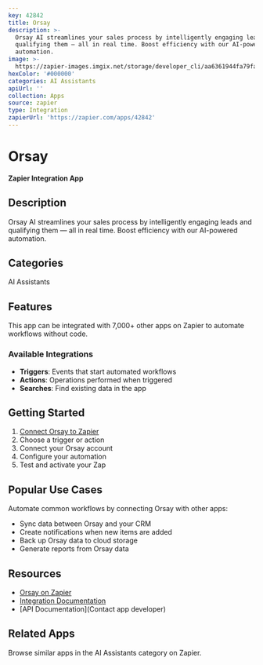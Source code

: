 ```yaml
---
key: 42842
title: Orsay
description: >-
  Orsay AI streamlines your sales process by intelligently engaging leads and
  qualifying them — all in real time. Boost efficiency with our AI-powered
  automation.
image: >-
  https://zapier-images.imgix.net/storage/developer_cli/aa6361944fa79fa01a8c503a807f9596.png?auto=format%2Ccompress&ixlib=python-3.0.0&q=50
hexColor: '#000000'
categories: AI Assistants
apiUrl: ''
collection: Apps
source: zapier
type: Integration
zapierUrl: 'https://zapier.com/apps/42842'
---
```

# Orsay

**Zapier Integration App**

## Description

Orsay AI streamlines your sales process by intelligently engaging leads and qualifying them — all in real time. Boost efficiency with our AI-powered automation.

## Categories

AI Assistants

## Features

This app can be integrated with 7,000+ other apps on Zapier to automate workflows without code.

### Available Integrations

- **Triggers**: Events that start automated workflows
- **Actions**: Operations performed when triggered
- **Searches**: Find existing data in the app

## Getting Started

1. [Connect Orsay to Zapier](https://zapier.com/apps/42842)
2. Choose a trigger or action
3. Connect your Orsay account
4. Configure your automation
5. Test and activate your Zap

## Popular Use Cases

Automate common workflows by connecting Orsay with other apps:

- Sync data between Orsay and your CRM
- Create notifications when new items are added
- Back up Orsay data to cloud storage
- Generate reports from Orsay data

## Resources

- [Orsay on Zapier](https://zapier.com/apps/42842)
- [Integration Documentation](https://zapier.com/apps/42842/integrations)
- [API Documentation](Contact app developer)

## Related Apps

Browse similar apps in the AI Assistants category on Zapier.
